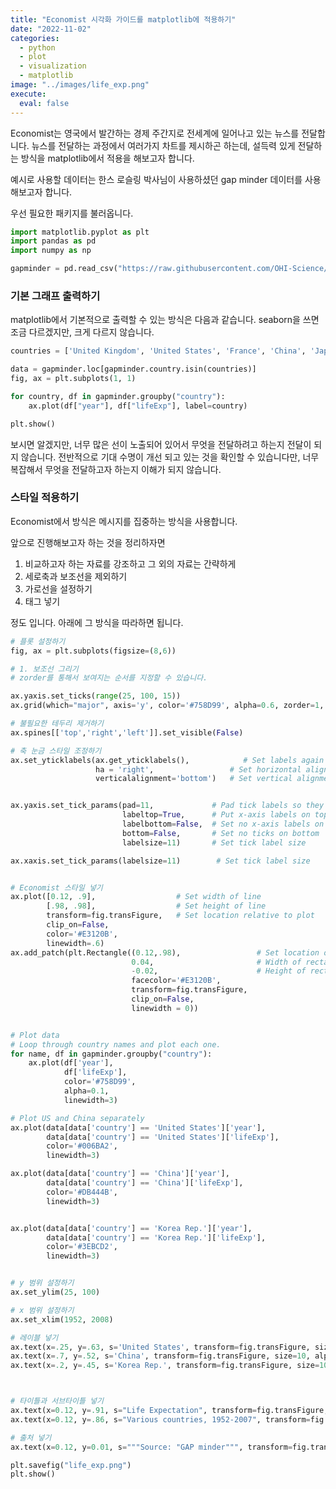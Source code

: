 ```yaml
---
title: "Economist 시각화 가이드를 matplotlib에 적용하기"
date: "2022-11-02"
categories:
  - python
  - plot
  - visualization
  - matplotlib
image: "../images/life_exp.png"
execute:
  eval: false
---
```


Economist는 영국에서 발간하는 경제 주간지로 전세계에 일어나고 있는 뉴스를 전달합니다.
뉴스를 전달하는 과정에서 여러가지 차트를 제시하곤 하는데, 설득력 있게 전달하는 방식을 matplotlib에서 적용을 해보고자 합니다.


예시로 사용할 데이터는 한스 로슬링 박사님이 사용하셨던 gap minder 데이터를 사용해보고자 합니다.

우선 필요한 패키지를 불러옵니다.

```python
import matplotlib.pyplot as plt
import pandas as pd
import numpy as np

gapminder = pd.read_csv("https://raw.githubusercontent.com/OHI-Science/data-science-training/master/data/gapminder.csv")
```

### 기본 그래프 출력하기

matplotlib에서 기본적으로 출력할 수 있는 방식은 다음과 같습니다.
seaborn을 쓰면 조금 다르겠지만, 크게 다르지 않습니다.

```python


countries = ['United Kingdom', 'United States', 'France', 'China', 'Japan', 'Korea Rep.', 'Ghana', 'Somalia', 'South Africa',]

data = gapminder.loc[gapminder.country.isin(countries)]
fig, ax = plt.subplots(1, 1)

for country, df in gapminder.groupby("country"):
    ax.plot(df["year"], df["lifeExp"], label=country)

plt.show()
```

보시면 알겠지만, 너무 많은 선이 노출되어 있어서 무엇을 전달하려고 하는지 전달이 되지 않습니다.
전반적으로 기대 수명이 개선 되고 있는 것을 확인할 수 있습니다만, 너무 복잡해서 무엇을 전달하고자 하는지 이해가 되지 않습니다.


### 스타일 적용하기

Economist에서 방식은 메시지를 집중하는 방식을 사용합니다.

앞으로 진행해보고자 하는 것을 정리하자면 

1. 비교하고자 하는 자료를 강조하고 그 외의 자료는 간략하게
2. 세로축과 보조선을 제외하기
3. 가로선을 설정하기
4. 태그 넣기 

정도 입니다.
아래에 그 방식을 따라하면 됩니다.

```python
# 플롯 설정하기
fig, ax = plt.subplots(figsize=(8,6))

# 1. 보조선 그리기
# zorder를 통해서 보여지는 순서를 지정할 수 있습니다.

ax.yaxis.set_ticks(range(25, 100, 15))
ax.grid(which="major", axis='y', color='#758D99', alpha=0.6, zorder=1, )

# 불필요한 테두리 제거하기
ax.spines[['top','right','left']].set_visible(False)

# 축 눈금 스타일 조정하기
ax.set_yticklabels(ax.get_yticklabels(),            # Set labels again
                   ha = 'right',                 # Set horizontal alignment to right
                   verticalalignment='bottom')   # Set vertical alignment to make labels on top of gridline      


ax.yaxis.set_tick_params(pad=11,             # Pad tick labels so they don't go over y-axis
                         labeltop=True,      # Put x-axis labels on top
                         labelbottom=False,  # Set no x-axis labels on bottom
                         bottom=False,       # Set no ticks on bottom
                         labelsize=11)       # Set tick label size

ax.xaxis.set_tick_params(labelsize=11)        # Set tick label size


# Economist 스타일 넣기
ax.plot([0.12, .9],                  # Set width of line
        [.98, .98],                  # Set height of line
        transform=fig.transFigure,   # Set location relative to plot
        clip_on=False, 
        color='#E3120B', 
        linewidth=.6)
ax.add_patch(plt.Rectangle((0.12,.98),                 # Set location of rectangle by lower left corder
                           0.04,                       # Width of rectangle
                           -0.02,                      # Height of rectangle. Negative so it goes down.
                           facecolor='#E3120B', 
                           transform=fig.transFigure, 
                           clip_on=False, 
                           linewidth = 0))


# Plot data
# Loop through country names and plot each one.
for name, df in gapminder.groupby("country"):
    ax.plot(df['year'], 
            df['lifeExp'], 
            color='#758D99', 
            alpha=0.1, 
            linewidth=3)

# Plot US and China separately
ax.plot(data[data['country'] == 'United States']['year'], 
        data[data['country'] == 'United States']['lifeExp'], 
        color='#006BA2',
        linewidth=3)

ax.plot(data[data['country'] == 'China']['year'], 
        data[data['country'] == 'China']['lifeExp'], 
        color='#DB444B',
        linewidth=3)


ax.plot(data[data['country'] == 'Korea Rep.']['year'], 
        data[data['country'] == 'Korea Rep.']['lifeExp'], 
        color='#3EBCD2',
        linewidth=3)


# y 범위 설정하기
ax.set_ylim(25, 100)

# x 범위 설정하기
ax.set_xlim(1952, 2008)

# 레이블 넣기
ax.text(x=.25, y=.63, s='United States', transform=fig.transFigure, size=10, alpha=.9, color="#006BA2")
ax.text(x=.7, y=.52, s='China', transform=fig.transFigure, size=10, alpha=.9, color="#DB444B")
ax.text(x=.2, y=.45, s='Korea Rep.', transform=fig.transFigure, size=10, alpha=.9, color="#3EBCD2")



# 타이틀과 서브타이틀 넣기
ax.text(x=0.12, y=.91, s="Life Expectation", transform=fig.transFigure, ha='left', fontsize=13, weight='bold', alpha=.8)
ax.text(x=0.12, y=.86, s="Various countries, 1952-2007", transform=fig.transFigure, ha='left', fontsize=11, alpha=.8)

# 출처 넣기
ax.text(x=0.12, y=0.01, s="""Source: "GAP minder""", transform=fig.transFigure, ha='left', fontsize=9, alpha=.7)

plt.savefig("life_exp.png")
plt.show()
```
